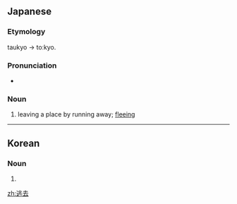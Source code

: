 ==Japanese==
{{ja-kanjitab|とう|きょ|yomi=o}}

===Etymology===
taukyo → toːkyo.

===Pronunciation===
* {{ja-pron|とうきょ|yomi=o}}

===Noun===
{{ja-noun|とうきょ|hhira=たうきょ}}

# leaving a place by running away; [[fleeing]]
----
==Korean==
{{ko-hanjatab}}

===Noun===
{{ko-noun|hj|hangeul=도거}}

# {{hanja form of|도거}}

[[zh:逃去]]